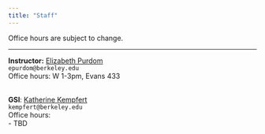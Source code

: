 ```yaml
---
title: "Staff"
---
```



Office hours are subject to change.

-----

::: {.grid}

::: {.g-col-4}
**Instructor:** <a href="https://stat.berkeley.edu/~epurdom" target='_blank'>Elizabeth Purdom</a><br>
`epurdom@berkeley.edu`<br>
Office hours: W 1-3pm, Evans 433<br>
<br>
:::

::: {.g-col-4}
**GSI**: <a href="https://kkempfert.github.io/" target="_blank">Katherine Kempfert</a><br>
`kempfert@berkeley.edu`<br>
Office hours:<br>
- TBD <br>
:::



:::

